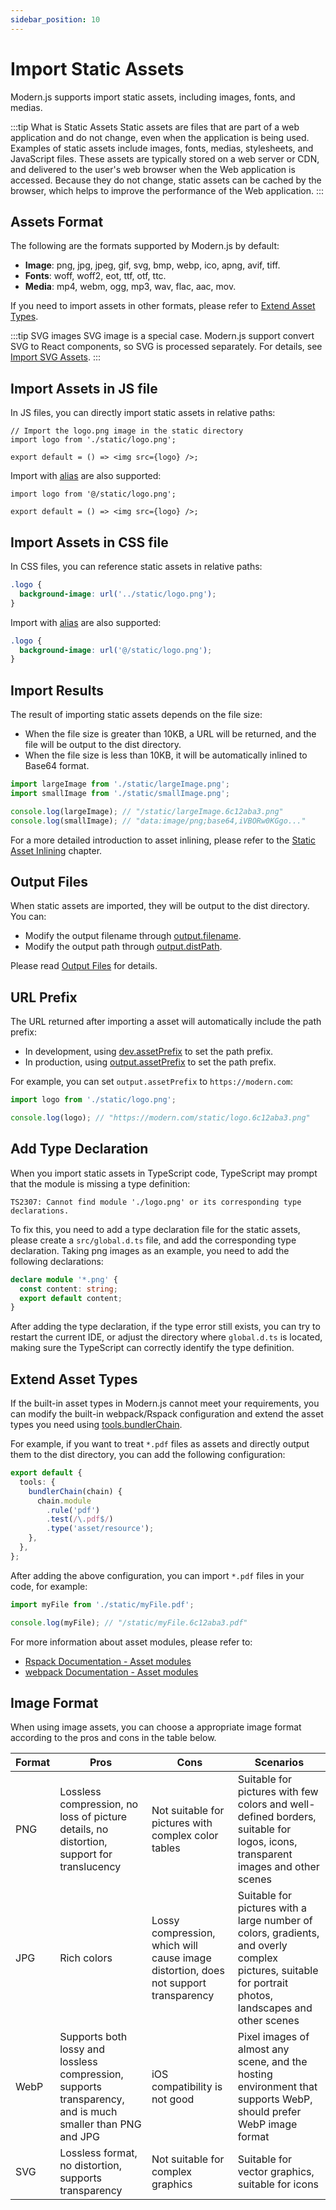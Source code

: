 ```yaml
---
sidebar_position: 10
---
```


# Import Static Assets

Modern.js supports import static assets, including images, fonts, and medias.

:::tip What is Static Assets
Static assets are files that are part of a web application and do not change, even when the application is being used. Examples of static assets include images, fonts, medias, stylesheets, and JavaScript files. These assets are typically stored on a web server or CDN, and delivered to the user's web browser when the Web application is accessed. Because they do not change, static assets can be cached by the browser, which helps to improve the performance of the Web application.
:::

## Assets Format

The following are the formats supported by Modern.js by default:

- **Image**: png, jpg, jpeg, gif, svg, bmp, webp, ico, apng, avif, tiff.
- **Fonts**: woff, woff2, eot, ttf, otf, ttc.
- **Media**: mp4, webm, ogg, mp3, wav, flac, aac, mov.

If you need to import assets in other formats, please refer to [Extend Asset Types](#extend-asset-types).

:::tip SVG images
SVG image is a special case. Modern.js support convert SVG to React components, so SVG is processed separately. For details, see [Import SVG Assets](/guides/basic-features/static-assets/svg-assets.html).
:::

## Import Assets in JS file

In JS files, you can directly import static assets in relative paths:

```tsx
// Import the logo.png image in the static directory
import logo from './static/logo.png';

export default = () => <img src={logo} />;
```

Import with [alias](/guides/basic-features/alias.html) are also supported:

```tsx
import logo from '@/static/logo.png';

export default = () => <img src={logo} />;
```

## Import Assets in CSS file

In CSS files, you can reference static assets in relative paths:

```css
.logo {
  background-image: url('../static/logo.png');
}
```

Import with [alias](/guides/basic-features/alias.html) are also supported:

```css
.logo {
  background-image: url('@/static/logo.png');
}
```

## Import Results

The result of importing static assets depends on the file size:

- When the file size is greater than 10KB, a URL will be returned, and the file will be output to the dist directory.
- When the file size is less than 10KB, it will be automatically inlined to Base64 format.

```js
import largeImage from './static/largeImage.png';
import smallImage from './static/smallImage.png';

console.log(largeImage); // "/static/largeImage.6c12aba3.png"
console.log(smallImage); // "data:image/png;base64,iVBORw0KGgo..."
```

For a more detailed introduction to asset inlining, please refer to the [Static Asset Inlining](/guides/advanced-features/page-performance/inline-assets) chapter.

## Output Files

When static assets are imported, they will be output to the dist directory. You can:

- Modify the output filename through [output.filename](/configure/app/output/filename).
- Modify the output path through [output.distPath](/configure/app/output/dist-path).

Please read [Output Files](/guides/basic-features/output-files) for details.

## URL Prefix

The URL returned after importing a asset will automatically include the path prefix:

- In development, using [dev.assetPrefix](/configure/app/dev/asset-prefix) to set the path prefix.
- In production, using [output.assetPrefix](/configure/app/output/asset-prefix) to set the path prefix.

For example, you can set `output.assetPrefix` to `https://modern.com`:

```js
import logo from './static/logo.png';

console.log(logo); // "https://modern.com/static/logo.6c12aba3.png"
```

## Add Type Declaration

When you import static assets in TypeScript code, TypeScript may prompt that the module is missing a type definition:

```
TS2307: Cannot find module './logo.png' or its corresponding type declarations.
```

To fix this, you need to add a type declaration file for the static assets, please create a `src/global.d.ts` file, and add the corresponding type declaration. Taking png images as an example, you need to add the following declarations:

```ts title="src/global.d.ts"
declare module '*.png' {
  const content: string;
  export default content;
}
```

After adding the type declaration, if the type error still exists, you can try to restart the current IDE, or adjust the directory where `global.d.ts` is located, making sure the TypeScript can correctly identify the type definition.

## Extend Asset Types

If the built-in asset types in Modern.js cannot meet your requirements, you can modify the built-in webpack/Rspack configuration and extend the asset types you need using [tools.bundlerChain](/configure/app/tools/bundler-chain).

For example, if you want to treat `*.pdf` files as assets and directly output them to the dist directory, you can add the following configuration:

```ts
export default {
  tools: {
    bundlerChain(chain) {
      chain.module
        .rule('pdf')
        .test(/\.pdf$/)
        .type('asset/resource');
    },
  },
};
```

After adding the above configuration, you can import `*.pdf` files in your code, for example:

```js
import myFile from './static/myFile.pdf';

console.log(myFile); // "/static/myFile.6c12aba3.pdf"
```

For more information about asset modules, please refer to:

- [Rspack Documentation - Asset modules](https://www.rspack.dev/guide/asset-module.html#asset-modules)
- [webpack Documentation - Asset modules](https://webpack.js.org/guides/asset-modules/)

## Image Format

When using image assets, you can choose a appropriate image format according to the pros and cons in the table below.

| Format | Pros                                                                                                      | Cons                                                                                | Scenarios                                                                                                                                              |
| ------ | --------------------------------------------------------------------------------------------------------- | ----------------------------------------------------------------------------------- | ------------------------------------------------------------------------------------------------------------------------------------------------------ |
| PNG    | Lossless compression, no loss of picture details, no distortion, support for translucency                 | Not suitable for pictures with complex color tables                                 | Suitable for pictures with few colors and well-defined borders, suitable for logos, icons, transparent images and other scenes                         |
| JPG    | Rich colors                                                                                               | Lossy compression, which will cause image distortion, does not support transparency | Suitable for pictures with a large number of colors, gradients, and overly complex pictures, suitable for portrait photos, landscapes and other scenes |
| WebP   | Supports both lossy and lossless compression, supports transparency, and is much smaller than PNG and JPG | iOS compatibility is not good                                                       | Pixel images of almost any scene, and the hosting environment that supports WebP, should prefer WebP image format                                      |
| SVG    | Lossless format, no distortion, supports transparency                                                     | Not suitable for complex graphics                                                   | Suitable for vector graphics, suitable for icons                                                                                                       |
